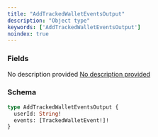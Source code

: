 ```yaml
---
title: "AddTrackedWalletEventsOutput"
description: "Object type"
keywords: ['AddTrackedWalletEventsOutput']
noindex: true
---
```


### Fields

<ResponseField name="userId" type="String!" required>
  No description provided
</ResponseField>

<a href="/api-reference/types/trackedwalletevent">
  <ResponseField name="events" type="[TrackedWalletEvent!]!" required>
    No description provided
  </ResponseField>
</a>

### Schema


```graphql 
type AddTrackedWalletEventsOutput {
  userId: String!
  events: [TrackedWalletEvent!]!
}
```
